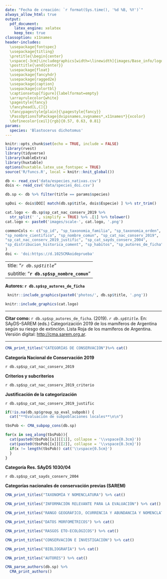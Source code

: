 ```yaml
---
date: "Fecha de creación: `r format(Sys.time(), '%d %B, %Y')`"
always_allow_html: true
output:
  pdf_document: 
    latex_engine: xelatex
    keep_tex: true
classoption: x11names
header-includes:
  \usepackage{fontspec}
  \usepackage{titling}
  \pretitle{\begin{center}
  \vspace{-3cm}\includegraphics[width=\linewidth]{images/Base_info/logo.png}\LARGE\\}
  \posttitle{\end{center}}
  \usepackage{float}
  \usepackage{fancyhdr}
  \usepackage{ragged2e}
  \usepackage{caption}
  \usepackage{colortbl}
  \captionsetup[figure]{labelformat=empty}
  \arrayrulecolor{white}
  \pagestyle{fancy}
  \fancyhead[L,C]{}
  \fancypagestyle{plain}{\pagestyle{fancy}}
  \PassOptionsToPackage{dvipsnames,svgnames*,x11names*}{xcolor}
  \definecolor{ceil}{rgb}{0.57, 0.63, 0.81}
params:
  species: 'Blastocerus dichotomus'
---
```


```r
knitr::opts_chunk$set(echo = TRUE, include = FALSE)
library(rvest)
library(tidyverse)
library(kableExtra)
library(huxtable)
options(huxtable.latex_use_fontspec = TRUE)
source('R/funcs.R', local = knitr::knit_global())
```

```r
db <- read_csv('data/especies_nativas.csv')
dois <- read_csv('data/species_doi.csv')

db.sp <- db %>% filter(title == params$species)

spDoi <- dois$DOI[ match(db.sp$title, dois$Especie) ] %>% str_trim()

cat.logo <- db.sp$sp_cat_nac_conserv_2019 %>% 
  str_split(' ', simplify = TRUE) %>% .[1] %>% tolower()
cat.logo <- paste0('images/scale-', cat.logo, '.png')

commonCols <- c("sp_id", "sp_taxonomia_familia", "sp_taxonomia_orden", "title", 
"sp_nombre_cientifico", "sp_nombre_comun", "sp_cat_nac_conserv_2019", 
"sp_cat_nac_conserv_2019_justific", "sp_cat_sayds_conserv_2004", 
"sp_distribucion_historica_coment", "sp_habitos", "sp_autores_de_ficha"
)
doi <- 'doi:https://d.1025CMAoideprueba'
```
\setmainfont{Calibri}
\setsansfont{Calibri}
\setmonofont{Calibri}

\newcommand\invisiblesection[1]{%
  \refstepcounter{section}%
  \addcontentsline{toc}{section}{\protect\numberline{\thesection}#1}%
  \sectionmark{#1}}
---
title: "*`r db.sp$title`*"
subtitle: "**`r db.sp$sp_nombre_comun`**"   
---
\fancyhead[R]{\textbf{`r spDoi`}}

\invisiblesection{GENERALIDADES}

\center

**Autores: `r db.sp$sp_autores_de_ficha`**

```r
 knitr::include_graphics(paste0('photos/', db.sp$title, '.png'))
```

```r
knitr::include_graphics(cat.logo)

```

***

\justifying

**Citar como:** `r db.sp$sp_autores_de_ficha`. (2019). *`r db.sp$title`*. En: SAyDS--SAREM (eds.) Categorización 2019 de los mamíferos de Argentina según su riesgo de extinción. Lista Roja de los mamíferos de Argentina. Versión digital: <http://cma.sarem.org.ar>.

***

\newpage


```r
CMA_print_titles("CATEGORÍAS DE CONSERVACIÓN")%>% cat()

```

\vspace{-0.4cm}

**Categoría Nacional de Conservación 2019**

`r db.sp$sp_cat_nac_conserv_2019`

**Criterios y subcriterios**

`r db.sp$sp_cat_nac_conserv_2019_criterio`

**Justificación de la categorización**

`r db.sp$sp_cat_nac_conserv_2019_justific`

```r
if(!is.na(db.sp$group_sp_eval_subpob)) {
  cat("**Evaluación de subpoblaciones locales**\n\n")

tbsPob <- CMA_subpop_cons(db.sp)

for(x in seq_along(tbsPob)){
  cat(paste0(tbsPob[[x]][[1]], collapse = '\\vspace{0.3cm}'))
  cat(paste0(tbsPob[[x]][[2]], collapse = '\\vspace{0.3cm}'))
  if(x != length(tbsPob)) cat('\\vspace{0.5cm}')
  }
}
```

**Categoría Res. SAyDS 1030/04**

`r db.sp$sp_cat_sayds_conserv_2004`

**Categorías nacionales de conservación previas (SAREM)**



\arrayrulecolor{white}

```r
CMA_print_titles("TAXONOMÍA Y NOMENCLATURA") %>% cat()
```

```r
CMA_print_titles("INFORMACIÓN RELEVANTE PARA LA EVALUACIÓN") %>% cat()

```

```r
CMA_print_titles("RANGO GEOGRÁFICO, OCURRENCIA Y ABUNDANCIA Y NOMENCLATURA") %>% cat()
```

```r
CMA_print_titles("DATOS MORFOMÉTRICOS") %>% cat()
```

```r
CMA_print_titles("RASGOS ETO-ECOLÓGICOS") %>% cat()
```

```r
CMA_print_titles("CONSERVACIÓN E INVESTIGACIÓN") %>% cat()
```

```r
CMA_print_titles("BIBLIOGRAFÍA") %>% cat()
```

```r
CMA_print_titles("AUTORES") %>% cat()
```

```r
CMA_parse_authors(db.sp) %>% 
  CMA_print_authors()
```

